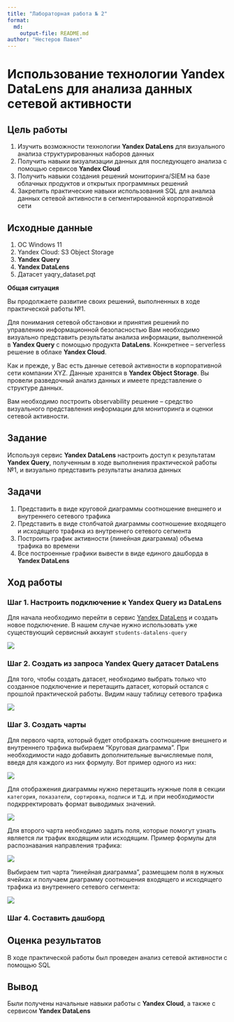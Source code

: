 ```yaml
---
title: "Лабораторная работа № 2"
format: 
  md:
    output-file: README.md
author: "Нестеров Павел"
---
```


# Использование технологии Yandex DataLens для анализа данных сетевой активности

## Цель работы

1.  Изучить возможности технологии **Yandex DataLens** для визуального анализа структурированных наборов данных
2.  Получить навыки визуализации данных для последующего анализа с помощью сервисов **Yandex Cloud**
3.  Получить навыки создания решений мониторинга/SIEM на базе облачных продуктов и открытых программных решений
4.  Закрепить практические навыки использования SQL для анализа данных сетевой активности в сегментированной корпоративной сети

## Исходные данные

1.  ОС Windows 11
2.  Yandex Cloud: S3 Object Storage
3.  **Yandex Query**
4.  **Yandex DataLens**
5.  Датасет yaqry_dataset.pqt

**Общая ситуация**

Вы продолжаете развитие своих решений, выполненных в ходе практической
работы №1.

Для понимания сетевой обстановки и принятия решений по управлению
информационной безопасностью Вам необходимо визуально представить
результаты анализа информации, выполненной в **Yandex Query** с помощью продукта
**DataLens**. Конкретнее – serverless решение в облаке **Yandex Cloud**.

Как и прежде, у Вас есть данные сетевой активности в корпоративной сети
компании XYZ. Данные хранятся в **Yandex Object Storage**. Вы провели разведочный
анализ данных и имеете представление о структуре данных.

Вам необходимо построить observability решение – средство визуального
представления информации для мониторинга и оценки сетевой активности.

## Задание

Используя сервис **Yandex DataLens** настроить доступ к
результатам **Yandex Query**, полученным в ходе
выполнения практической работы №1, и визуально
представить результаты анализа данных

## Задачи

1.  Представить в виде круговой диаграммы соотношение внешнего и внутреннего сетевого трафика
2.  Представить в виде столбчатой диаграммы соотношение входящего и исходящего трафика из внутреннего сетевого сегмента
3.  Построить график активности (линейная диаграмма) объема трафика во времени
4.  Все построенные графики вывести в виде единого дашборда в **Yandex DataLens**

## Ход работы

### Шаг 1. Настроить подключение к **Yandex Query** из **DataLens**

Для начала необходимо перейти в сервис [Yandex DataLens](https://datalens.yandex.ru/) и создать новое подключение. В нашем случае нужно использовать уже существующий сервисный аккаунт `students-datalens-query`

![](screenshots/1.jpg)

### Шаг 2. Создать из запроса Yandex Query датасет DataLens

Для того, чтобы создать датасет, необходимо выбрать только что созданное подключение и перетащить датасет, который остался с прошлой практической работы. Видим нашу таблицу сетевого трафика

![](screenshots/2.jpg)

### Шаг 3. Создать чарты

Для первого чарта, который будет отображать соотношение внешнего и внутреннего трафика выбираем "Круговая диаграмма". При необходимости надо добавить дополнительные вычисляемые поля, введя для каждого из них формулу. Вот пример одного из них:

![](screenshots/3.jpg)

Для отображения диаграммы нужно перетащить нужные поля в секции `категория`, `показатели`, `сортировка`, `подписи` и т.д. и при необходимости подкрректировать формат выводимых значений.

![](screenshots/4.jpg)

Для второго чарта необходимо задать поля, которые помогут узнать является ли трафик входящим или исходящим. Пример формулы для распознавания направления трафика:

![](screenshots/5.jpg)

Выбираем тип чарта "линейная диаграмма", размещаем поля в нужных ячейках и получаем диаграмму соотношения входящего и исходящего трафика из внутреннего сетевого сегмента:

![](screenshots/6.jpg)

### Шаг 4. Составить дашборд



## Оценка результатов

В ходе практической работы был проведен анализ сетевой активности с помощью SQL

## Вывод

Были получены начальные навыки работы с **Yandex Cloud**, а также с сервисом **Yandex DataLens**